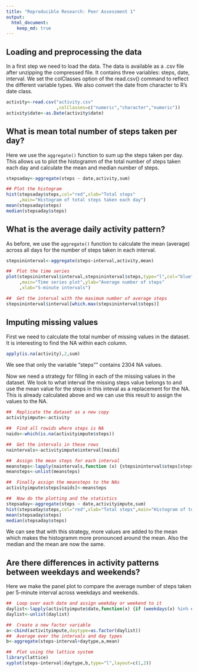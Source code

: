 ```yaml
---
title: "Reproducible Research: Peer Assessment 1"
output: 
  html_document:
    keep_md: true
---
```



## Loading and preprocessing the data

In a first step we need to load the data. The data is available as a .csv file after unzipping the compressed file. It contains three variables: steps, date, interval. We set the colClasses option of the read.csv() command to reflect the different variable types. We also convert the date from character to R's date class.
```r
activity<-read.csv("activity.csv"
                   ,colClasses=c("numeric","character","numeric"))
activity$date<-as.Date(activity$date)
```

## What is mean total number of steps taken per day?
Here we use the ```aggregate()``` function to sum up the steps taken per day. This allows us to plot the histogramm of the total number of steps taken each day and calculate the mean and median number of steps. 
```r
stepsaday<-aggregate(steps ~ date,activity,sum)

## Plot the histogram
hist(stepsaday$steps,col="red",xlab="Total steps"
     ,main="Histogram of total steps taken each day")
mean(stepsaday$steps)
median(stepsaday$steps)
```

## What is the average daily activity pattern?
As before, we use the ```aggregate()``` function to calculate the mean (average) across all days for the number of steps taken in each interval.
```r
stepsininterval<-aggregate(steps~interval,activity,mean)

##  Plot the time series
plot(stepsininterval$interval,stepsininterval$steps,type="l",col="blue"
     ,main="Time series plot",ylab="Average number of steps"
     ,xlab="5-minute intervals")

##  Get the interval with the maximum number of average steps
stepsininterval$interval[which.max(stepsininterval$steps)]
```

## Imputing missing values
First we need to calculate the total number of missing values in the dataset. It is interesting to find the NA within each column.
```r
apply(is.na(activity),2,sum)
```
We see that only the variable "steps"" contains 2304 NA values. 

Now we need a strategy for filling in each of the missing values in the dataset. We look to what interval the missing steps value belongs to and use the mean value for the steps in this inteval as a replacement for the NA. This is already calculated above and we can use this result to assign the values to the NA.
```r
##  Replicate the dataset as a new copy
activityimpute<-activity

##  Find all rowids where steps is NA 
naids<-which(is.na(activityimpute$steps))

##  Get the intervals in these rows 
naintervals<-activityimpute$interval[naids]

##  Assign the mean steps for each interval
meansteps<-lapply(naintervals,function (x) {stepsininterval$steps[stepsininterval$interval == x]})
meansteps<-unlist(meansteps)

##  Finally assign the meansteps to the NAs
activityimpute$steps[naids]<-meansteps

##  Now do the plotting and the statistics
stepsaday<-aggregate(steps ~ date,activityimpute,sum)
hist(stepsaday$steps,col="red",xlab="Total steps",main="Histogram of total steps taken each day (NA imputed)")
mean(stepsaday$steps)
median(stepsaday$steps)
```
We can see that with this strategy, more values are added to the mean which makes the histogramm more pronounced around the mean. Also the median and the mean are now the same. 

## Are there differences in activity patterns between weekdays and weekends?
Here we make the panel plot to compare the average number of steps taken per 5-minute interval across weekdays and weekends.
```r
##  Loop over each date and assign weekday or weekend to it
daylist<-lapply(activityimpute$date,function(x) {if (weekdays(x) %in% c("Samstag","Sonntag")) {return("weekend")} else return("weekday")})
daylist<-unlist(daylist)

##  Create a new factor variable
a<-cbind(activityimpute,daytype=as.factor(daylist))
##  Average over the intervals and day types
b<-aggregate(steps~interval+daytype,a,mean)

##  Plot using the lattice system
library(lattice)
xyplot(steps~interval|daytype,b,type="l",layout=c(1,2))
```


